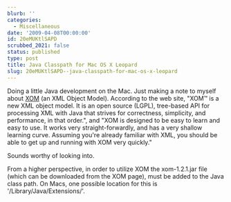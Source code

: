 ```yaml
---
blurb: ''
categories:
  - Miscellaneous
date: '2009-04-08T00:00:00'
id: 20eMUKtlSAPD
scrubbed_2021: false
status: published
type: post
title: Java Classpath for Mac OS X Leopard
slug: 20eMUKtlSAPD--java-classpath-for-mac-os-x-leopard
---
```


Doing a little Java development on the Mac. Just making a note to
myself about [XOM](http://www.xom.nu/) (an XML Object Model).
According to the web site, "XOM™ is a new XML object model. It is
an open source (LGPL), tree-based API for processing XML with Java
that strives for correctness, simplicity, and performance, in that
order.", and "XOM is designed to be easy to learn and easy to use.
It works very straight-forwardly, and has a very shallow learning
curve. Assuming you're already familiar with XML, you should be
able to get up and running with XOM very quickly."

Sounds worthy of looking into.

From a higher perspective, in order to utilize XOM the
xom-1.2.1.jar file (which can be downloaded from the XOM page),
must be added to the Java class path. On Macs, one possible
location for this is '/Library/Java/Extensions/'.
